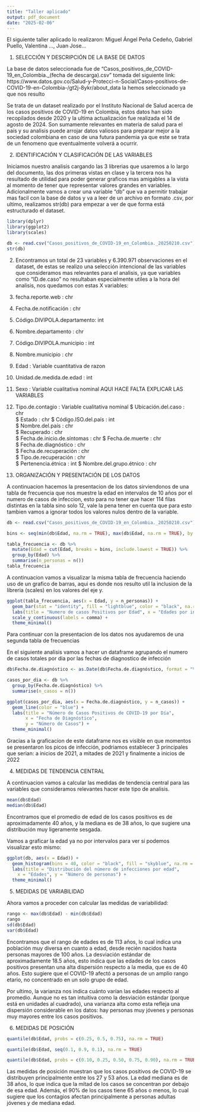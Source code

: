 ```yaml
---
title: "Taller aplicado"
output: pdf_document
date: "2025-02-06"
---
```


El siguiente taller aplicado lo realizaron: Miguel Ángel Peña Cedeño, Gabriel Puello, Valentina ..., Juan Jose...

1. SELECCIÓN Y DESCRIPCIÓN DE LA BASE DE DATOS

La base de datos seleccionada fue de "Casos_positivos_de_COVID-19_en_Colombia._(fecha de descarga).csv" tomada del siguiente link: https://www.datos.gov.co/Salud-y-Protecci-n-Social/Casos-positivos-de-COVID-19-en-Colombia-/gt2j-8ykr/about_data la hemos seleccionado ya que nos resulto 

Se trata de un dataset realizado por el Instituto Nacional de Salud acerca de los casos positivos de COVID-19 en Colombia, estos datos han sido recopilados desde 2020 y la ultima actualización fue realizada el 14 de agosto de 2024. Son sumamente relevantes en materia de salud para el país y su analisis puede arrojar datos valiosos para preparar mejor a la sociedad colombiana en caso de una futura pandemia ya que este se trata de un fenomeno que eventualmente volverá a ocurrir.

2. IDENTIFICACIÓN Y CLASIFICACIÓN DE LAS VARIABLES

Iniciamos nuestro analisis cargando las 3 librerias que usaremos a lo largo del documento, las dos primeras vistas en clase y la tercera nos ha resultado de utilidad para poder generar graficos mas amigables a la vista al momento de tener que representar valores grandes en variables. Adicionalmente vamos a crear una variable "db" que va a permitir trabajar mas facil con la base de datos y va a leer de un archivo en formato .csv, por ultimo, realizamos str(db) para empezar a ver de que forma está estructurado el dataset.

```r
library(dplyr)
library(ggplot2)
library(scales)

db <- read.csv("Casos_positivos_de_COVID-19_en_Colombia._20250210.csv")
str(db)
```

2. Encontramos un total de 23 variables y 6.390.971 observaciones en el dataset, de estas se realizo una selección intencional de las variables que consideramos mas relevantes para el analisis, ya que variables como "ID.de.caso" no resultaban especialmente utiles a la hora del analisis, nos quedamos con estas X variables:

 1. fecha.reporte.web           : chr  
 3. Fecha.de.notificación       : chr  
 4. Código.DIVIPOLA.departamento: int  
 5. Nombre.departamento         : chr  
 6. Código.DIVIPOLA.municipio   : int 
 7. Nombre.municipio            : chr  
 8.  Edad                      : Variable cuantitativa de razon
 9. Unidad.de.medida.de.edad    : int  
 10. Sexo                      : Variable cualitativa nominal              AQUI HACE FALTA EXPLICAR LAS VARIABLES
 11. Tipo.de.contagio          : Variable cualitativa nominal 
 $ Ubicación.del.caso          : chr  
 $ Estado                      : chr 
 $ Código.ISO.del.país         : int  
 $ Nombre.del.país             : chr  
 $ Recuperado                  : chr  
 $ Fecha.de.inicio.de.síntomas : chr 
 $ Fecha.de.muerte             : chr  
 $ Fecha.de.diagnóstico        : chr  
 $ Fecha.de.recuperación       : chr  
 $ Tipo.de.recuperación        : chr  
 $ Pertenencia.étnica          : int 
 $ Nombre.del.grupo.étnico     : chr  

3. ORGANIZACIÓN Y PRESENTACIÓN DE LOS DATOS

A continuacion hacemos la presentacion de los datos sirviendonos de una tabla de frecuencia que nos muestre la edad en intervalos de 10 años por el numero de casos de infeccion, esto para no tener que hacer 114 filas distintas en la tabla sino solo 12, vale la pena tener en cuenta que para esto tambien vamos a ignorar todos los valores nulos dentro de la variable.

```r

db <- read.csv("Casos_positivos_de_COVID-19_en_Colombia._20250210.csv")

bins <- seq(min(db$Edad, na.rm = TRUE), max(db$Edad, na.rm = TRUE), by = 10)

tabla_frecuencia <- db %>%
  mutate(Edad = cut(Edad, breaks = bins, include.lowest = TRUE)) %>%
  group_by(Edad) %>%
  summarise(n_personas = n())
tabla_frecuencia
```
A continuacion vamos a visualizar la misma tabla de frecuencia haciendo uso de un grafico de barras, aqui es donde nos resulto util la inclusion de la libreria (scales) en los valores del eje y.

```r
ggplot(tabla_frecuencia, aes(x = Edad, y = n_personas)) +
  geom_bar(stat = "identity", fill = "lightblue", color = "black", na.rm = TRUE) +
  labs(title = "Numero de casos Positivos por Edad", x = "Edades por intervalos de 10 años", y = "Cantidad de Personas") +
  scale_y_continuous(labels = comma) +
  theme_minimal()
```

Para continuar con la presentacion de los datos nos ayudaremos de una segunda tabla de frecuencias


En el siguiente analisis vamos a hacer un dataframe agrupando el numero de casos totales por dia por las fechas de diagnostico de infección

```r

db$Fecha.de.diagnóstico <- as.Date(db$Fecha.de.diagnóstico, format = "%Y-%m-%d")

casos_por_dia <- db %>%
  group_by(Fecha.de.diagnóstico) %>%
  summarise(n_casos = n())

ggplot(casos_por_dia, aes(x = Fecha.de.diagnóstico, y = n_casos)) +
  geom_line(color = "blue") +
  labs(title = "Número de Casos Positivos de COVID-19 por Día",
       x = "Fecha de Diagnóstico",
       y = "Número de Casos") +
  theme_minimal()
```
Gracias a la graficacion de este dataframe nos es visible en que momentos se presentaron los picos de infección, podriamos establecer 3 principales que serian: a inicios de 2021, a mitades de 2021 y finalmente a inicios de 2022

4. MEDIDAS DE TENDENCIA CENTRAL

A continuacion vamos a calcular las medidas de tendencia central para las variables que consideramos relevantes hacer este tipo de analisis.

```r
mean(db$Edad)
median(db$Edad)

```
Encontramos que el promedio de edad de los casos positivos es de aproximadamente 40 años, y la mediana es de 38 años, lo que sugiere una distribución muy ligeramente sesgada.

Vamos a graficar la edad ya no por intervalos para ver si podemos visualizar esto mismo:

```r
ggplot(db, aes(x = Edad)) +
  geom_histogram(bins = 40, color = "black", fill = "skyblue", na.rm = TRUE) +
  labs(title = "Distribución del número de infecciones por edad",
    x = "Edades", y = "Número de personas") +
  theme_minimal()
```

5. MEDIDAS DE VARIABILIDAD

Ahora vamos a proceder con calcular las medidas de variabilidad:

```r
rango <- max(db$Edad) - min(db$Edad)
rango
sd(db$Edad)
var(db$Edad)
```

Encontramos que el rango de edades es de 113 años, lo cual indica una población muy diversa en cuanto a edad, desde recién nacidos hasta personas mayores de 100 años. La desviación estándar de aproximadamente 18.5 años, esto indica que las edades de los casos positivos presentan una alta dispersión respecto a la media, que es de 40 años. Esto sugiere que el COVID-19 afectó a personas de un amplio rango etario, no concentrado en un solo grupo de edad.

Por ultimo, la varianza nos indica cuánto varían las edades respecto al promedio. Aunque no es tan intuitiva como la desviación estándar (porque está en unidades al cuadrado), una varianza alta como esta refleja una dispersión considerable en los datos: hay personas muy jóvenes y personas muy mayores entre los casos positivos.

6. MEDIDAS DE POSICIÓN

```r
quantile(db$Edad, probs = c(0.25, 0.5, 0.75), na.rm = TRUE)

quantile(db$Edad, seq(0.1, 0.9, 0.1), na.rm = TRUE)

quantile(db$Edad, probs = c(0.10, 0.25, 0.50, 0.75, 0.90), na.rm = TRUE)
```
Las medidas de posición muestran que los casos positivos de COVID-19 se distribuyen principalmente entre los 27 y 53 años. La edad mediana es de 38 años, lo que indica que la mitad de los casos se concentran por debajo de esa edad. Además, el 90% de los casos tiene 65 años o menos, lo cual sugiere que los contagios afectan principalmente a personas adultas jóvenes y de mediana edad.

